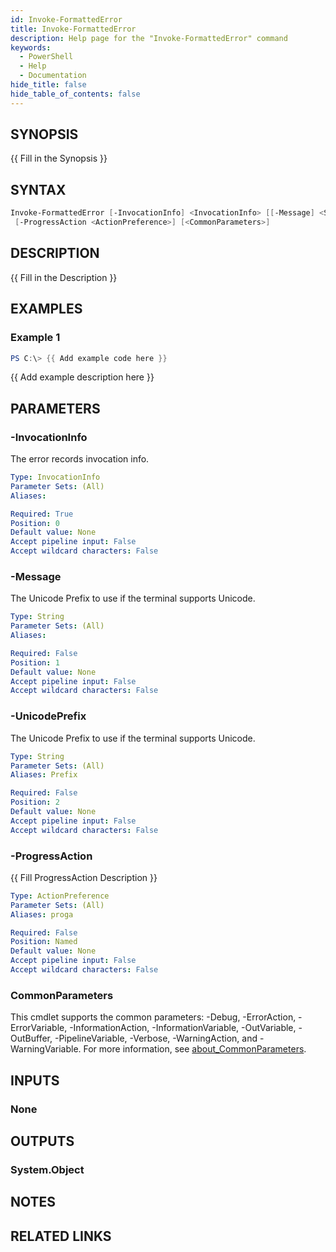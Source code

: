 ```yaml
---
id: Invoke-FormattedError
title: Invoke-FormattedError
description: Help page for the "Invoke-FormattedError" command
keywords:
  - PowerShell
  - Help
  - Documentation
hide_title: false
hide_table_of_contents: false
---
```


## SYNOPSIS

\{\{ Fill in the Synopsis \}\}

## SYNTAX

```powershell
Invoke-FormattedError [-InvocationInfo] <InvocationInfo> [[-Message] <String>] [[-UnicodePrefix] <String>]
 [-ProgressAction <ActionPreference>] [<CommonParameters>]
```

## DESCRIPTION

\{\{ Fill in the Description \}\}

## EXAMPLES

### Example 1

```powershell
PS C:\> {{ Add example code here }}
```

\{\{ Add example description here \}\}

## PARAMETERS

### -InvocationInfo

The error records invocation info.

```yaml
Type: InvocationInfo
Parameter Sets: (All)
Aliases:

Required: True
Position: 0
Default value: None
Accept pipeline input: False
Accept wildcard characters: False
```

### -Message

The Unicode Prefix to use if the terminal supports Unicode.

```yaml
Type: String
Parameter Sets: (All)
Aliases:

Required: False
Position: 1
Default value: None
Accept pipeline input: False
Accept wildcard characters: False
```

### -UnicodePrefix

The Unicode Prefix to use if the terminal supports Unicode.

```yaml
Type: String
Parameter Sets: (All)
Aliases: Prefix

Required: False
Position: 2
Default value: None
Accept pipeline input: False
Accept wildcard characters: False
```

### -ProgressAction

\{\{ Fill ProgressAction Description \}\}

```yaml
Type: ActionPreference
Parameter Sets: (All)
Aliases: proga

Required: False
Position: Named
Default value: None
Accept pipeline input: False
Accept wildcard characters: False
```

### CommonParameters

This cmdlet supports the common parameters: -Debug, -ErrorAction, -ErrorVariable, -InformationAction, -InformationVariable, -OutVariable, -OutBuffer, -PipelineVariable, -Verbose, -WarningAction, and -WarningVariable. For more information, see [about_CommonParameters](http://go.microsoft.com/fwlink/?LinkID=113216).

## INPUTS

### None

## OUTPUTS

### System.Object

## NOTES

## RELATED LINKS
